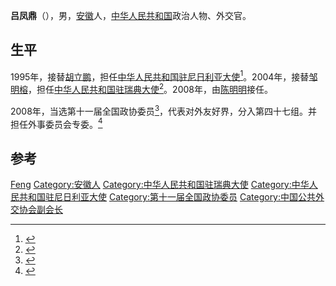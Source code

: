 '''吕凤鼎'''（{{bd|1946年|}}），男，[[安徽|安徽]]人，[[中华人民共和国|中华人民共和国]]政治人物、外交官。

== 生平 ==
1995年，接替[[胡立鹏|胡立鹏]]，担任[[中国驻尼日利亚大使列表|中华人民共和国驻尼日利亚大使]]<ref>{{cite web|author=中华人民共和国外交部|title=中国驻尼日利亚历任大使|url=http://www.mfa.gov.cn/chn/pds/ziliao/wjrw/2167/2170/t9208.htm|publisher=中华人民共和国外交部|accessdate=2012-03-07}}</ref>。2004年，接替[[邹明榕|邹明榕]]，担任[[中国驻瑞典大使列表|中华人民共和国驻瑞典大使]]<ref>{{cite web|author=中华人民共和国外交部|title=中国驻瑞典历任大使|url=http://www.fmprc.gov.cn/chn/gxh/xsb/xw/t812089.htm|publisher=中华人民共和国外交部|accessdate=2012-03-07}}</ref>。2008年，由[[陈明明|陈明明]]接任。

2008年，当选第十一届全国政协委员<ref>{{cite news|title=第十一届全国政协委员名单|url=http://www.indaa.com.cn/zt/2009qglh/zxzs/200903/t20090303_127573.html|accessdate=2013-04-09|newspaper=新华社北京1月25日电 中国人民政治协商会议第十一届全国委员会委员名单(共2237人，2008年1月25日政协第十届全国委员会常务委员会第二十次会议通过)|date=2008年1月25日|deadurl=yes|archiveurl=https://web.archive.org/web/20130928014403/http://www.indaa.com.cn/zt/2009qglh/zxzs/200903/t20090303_127573.html|archivedate=2013年9月28日}}</ref>，代表对外友好界，分入第四十七组。并担任外事委员会专委。<ref>{{cite news|title=全国政协信息-吕凤鼎|url=http://www.cppcc.gov.cn/CMS/wylibary/showJcwyxtInfoWylibary.action?tabJcwyxt.guid=11W0016300&wytype=wjwy|accessdate=2013-04-09|newspaper=全国政协委员会|archive-date=2016-03-04|archive-url=https://web.archive.org/web/20160304131358/http://www.cppcc.gov.cn/CMS/wylibary/showJcwyxtInfoWylibary.action?tabJcwyxt.guid=11W0016300&wytype=wjwy|dead-url=no}}</ref>

== 参考 ==
{{reflist}}

{{start box}}
{{s-dip}}
{{succession box|[[胡立鹏|胡立鹏]]|[[梁银柱|梁银柱]]|[[中国驻尼日利亚大使列表|中华人民共和国驻尼日利亚大使]]|1995年2月－1999年3月}}
{{succession box|[[邹明榕|邹明榕]]|[[陈明明|陈明明]]|[[中国驻瑞典大使列表|中华人民共和国驻瑞典大使]]|2004年9月－2008年4月}}
{{end box}}
{{中国政治人物小作品}}

{{Authority control}}
{{DEFAULTSORT:Lv}}
[[Category:吕姓|Feng]]
[[Category:安徽人|Category:安徽人]]
[[Category:中华人民共和国驻瑞典大使|Category:中华人民共和国驻瑞典大使]]
[[Category:中华人民共和国驻尼日利亚大使|Category:中华人民共和国驻尼日利亚大使]]
[[Category:第十一届全国政协委员|Category:第十一届全国政协委员]]
[[Category:中国公共外交协会副会长|Category:中国公共外交协会副会长]]